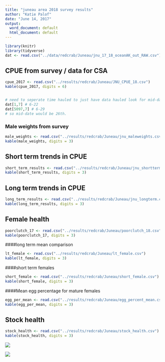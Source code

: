 ```yaml
---
title: "juneau area 2018 survey results"
author: "Katie Palof"
date: "June 14, 2017"
output:
  word_document: default
  html_document: default
---
```


```r
library(knitr)
library(tidyverse)
dat <- read.csv("../data/redcrab/Juneau/jnu_17_18_oceanAK_out_RAW.csv")

```

## CPUE from survey / data for CSA
```r
cpue_2017 <- read.csv("../results/redcrab/Juneau/JNU_CPUE_18.csv")
kable(cpue_2017, digits = 6)


# need to seperate time hauled to just have data hauled look for mid-date 
dat[1,7] # 6-22
dat[5097,7] # 6-29
# so mid-date would be 26th.
```

### Male weights from survey 
```r
male_weights <- read.csv("../results/redcrab/Juneau/jnu_maleweights.csv")
kable(male_weights, digits = 3)
```

## Short term trends in CPUE
```r
short_term_results <- read.csv("../results/redcrab/Juneau/jnu_shortterm.csv")
kable(short_term_results, digits = 3)
```


## Long term trends in CPUE
```r
long_term_results <- read.csv("../results/redcrab/Juneau/jnu_longterm.csv")
kable(long_term_results, digits = 3)
```

## Female health
```r
poorclutch_17 <- read.csv("../results/redcrab/Juneau/poorclutch_18.csv")
kable(poorclutch_17, digits = 3)
```


####long term mean comparison
```r
lt_female <- read.csv("../results/redcrab/Juneau/lt_female.csv")
kable(lt_female, digits = 3)
```

####short term females
```r
short_female <- read.csv("../results/redcrab/Juneau/short_female.csv")
kable(short_female, digits = 3)
```


####Mean egg percentage for mature females
```r
egg_per_mean <- read.csv("../results/redcrab/Juneau/egg_percent_mean.csv")
kable(egg_per_mean, digits = 3)
```



## Stock health
```r
stock_health <- read.csv("../results/redcrab/Juneau/stock_health.csv")
kable(stock_health, digits = 3)
```



![](../figures/juneau_fig1_2018.png)

![](../figures/juneau_figA1_2018.png)
